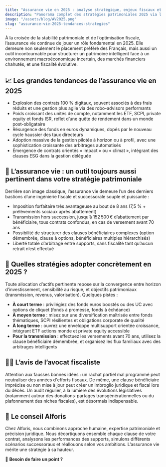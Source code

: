 ```yaml
---
title: "Assurance vie en 2025 : analyse stratégique, enjeux fiscaux et arbitrages gagnants"
description: "Panorama complet des stratégies patrimoniales 2025 via l'assurance vie : fiscalité, transmission, placements innovants."
image: "/assets/blog/AV2025.png"
slug: "assurance-vie-2025-tendances-strategies"
---
```


À la croisée de la stabilité patrimoniale et de l’optimisation fiscale, l’assurance vie continue de jouer un rôle fondamental en 2025. Elle demeure non seulement le placement préféré des Français, mais aussi un outil incontournable pour structurer un patrimoine intelligent face à un environnement macroéconomique incertain, des marchés financiers chahutés, et une fiscalité évolutive.

## 📈 Les grandes tendances de l’assurance vie en 2025

- Explosion des contrats 100 % digitaux, souvent associés à des frais réduits et une gestion plus agile via des robo-advisors performants
- Poids croissant des unités de compte, notamment les ETF, SCPI, private equity et fonds ISR, reflet d’une quête de rendement dans un monde post-obligataire
- Résurgence des fonds en euros dynamiques, dopés par le nouveau cycle haussier des taux directeurs
- Adoption massive de la gestion pilotée à horizon ou à profil, avec une sophistication croissante des arbitrages automatisés
- Émergence de contrats orientés « impact » ou « climat », intégrant des clauses ESG dans la gestion déléguée

## 💼 L’assurance vie : un outil toujours aussi pertinent dans votre stratégie patrimoniale

Derrière son image classique, l’assurance vie demeure l’un des derniers bastions d’une ingénierie fiscale et successorale souple et puissante :

- Imposition forfaitaire très avantageuse au bout de 8 ans (7,5 % + prélèvements sociaux après abattement)
- Transmission hors succession, jusqu’à 152 500 € d’abattement par bénéficiaire, tous contrats confondus, en cas de versement avant 70 ans
- Possibilité de structurer des clauses bénéficiaires complexes (option démembrée, clause à options, bénéficiaires multiples hiérarchisés)
- Liberté totale d’arbitrage entre supports, sans fiscalité tant qu’aucun retrait n’est effectué

## 🧮 Quelles stratégies adopter concrètement en 2025 ?

Toute allocation d’actifs pertinente repose sur la convergence entre horizon d’investissement, sensibilité au risque, et objectifs patrimoniaux (transmission, revenus, valorisation). Quelques pistes :

- **À court terme** : privilégiez des fonds euros boostés ou des UC avec options de cliquet (fonds à promesse, fonds à échéance)
- **À moyen terme** : misez sur une diversification maîtrisée entre fonds thématiques, SCPI résilientes et obligations corporate de qualité
- **À long terme** : ouvrez une enveloppe multisupport orientée croissance, intégrant ETF actions monde et private equity accessible
- **Pour la transmission** : effectuez les versements avant 70 ans, utilisez la clause bénéficiaire démembrée, et organisez les flux familiaux avec des arbitrages intelligents

## 🧑‍⚖️ L’avis de l’avocat fiscaliste

Attention aux fausses bonnes idées : un rachat partiel mal programmé peut neutraliser des années d'efforts fiscaux. De même, une clause bénéficiaire imprécise ou non mise à jour peut créer un imbroglio juridique et fiscal lors du décès. Un audit régulier, à la lumière des évolutions législatives (notamment autour des donations-partages transgénérationnelles ou du plafonnement des niches fiscales), est désormais indispensable.

## 📍 Le conseil Alforis

Chez Alforis, nous combinons approche humaine, expertise patrimoniale et précision juridique. Nous décortiquons ensemble chaque clause de votre contrat, analysons les performances des supports, simulons différents scénarios successoraux et réallouons selon vos ambitions. L’assurance vie mérite une stratégie à sa hauteur.

📆 **Besoin de faire un point ?**
